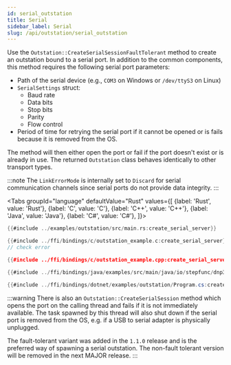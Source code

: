 ```yaml
---
id: serial_outstation
title: Serial
sidebar_label: Serial
slug: /api/outstation/serial_outstation
---
```



Use the `Outstation::CreateSerialSessionFaultTolerant` method to create an outstation bound to a serial port. In addition to the common components, this method requires
the following serial port parameters:

* Path of the serial device (e.g., `COM3` on Windows or `/dev/ttyS3` on Linux)
* `SerialSettings` struct:
  * Baud rate
  * Data bits
  * Stop bits
  * Parity
  * Flow control
* Period of time for retrying the serial port if it cannot be opened or is fails because it is removed from the OS.

The method will then either open the port or fail if the port doesn't exist or is already in use. The returned `Outstation` class behaves identically to other transport types.

:::note
The `LinkErrorMode` is internally set to `Discard` for serial communication channels since serial ports do not provide data integrity.
:::

<Tabs
groupId="language"
defaultValue="Rust"
values={[
{label: 'Rust', value: 'Rust'},
{label: 'C', value: 'C'},
{label: 'C++', value: 'C++'},
{label: 'Java', value: 'Java'},
{label: 'C#', value: 'C#'},
]}>
<TabItem value="Rust">

```rust
{{#include ../examples/outstation/src/main.rs:create_serial_server}}
```

</TabItem>
<TabItem value="C">

```c
{{#include ../ffi/bindings/c/outstation_example.c:create_serial_server}}
// check error
```

</TabItem>
<TabItem value="C++">

```cpp
{{#include ../ffi/bindings/c/outstation_example.cpp:create_serial_server}}
```

</TabItem>
<TabItem value="Java">

```java
{{#include ../ffi/bindings/java/examples/src/main/java/io/stepfunc/dnp3/examples/OutstationExample.java:create_serial_server}}
```

</TabItem>
<TabItem value="C#">

```csharp
{{#include ../ffi/bindings/dotnet/examples/outstation/Program.cs:create_serial_server}}
```

</TabItem>
</Tabs>

:::warning
There is also an `Outstation::CreateSerialSession` method which opens the port on the calling thread and fails if it is not immediately available. The task spawned
by this thread will also shut down if the serial port is removed from the OS, e.g. if a USB to serial adapter is physically unplugged.

The fault-tolerant variant was added in the `1.1.0` release and is the preferred way of spawning a serial outstation. The non-fault tolerant version will be
removed in the next MAJOR release.
:::